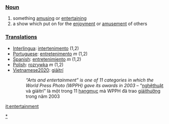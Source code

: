=== [[Noun]] ===
# something [[amusing]] or [[entertaining]]
# a show which put on for the [[enjoyment]] or [[amusement]] of others

=== [[Translation]]s ===
*[[Interlingua]]: [[intertenimento]] (1,2)
*[[Portuguese]]: [[entretenimento]] ''m'' (1,2)
*[[Spanish]]: [[entretenimiento]] ''m'' (1,2)
*[[Polish]]: [[rozrywka]] ''m'' (1,2)
*[[Vietnamese2020]]: [[giảitrí]]
*:''“Arts and entertainment” is one of 11 categories in which the World Press Photo (WPPH) gave its awards in 2003'' – “[[nghệthuật]] và giảitrí” là một trong 11 [[hạngmục]] mà WPPH đã trao [[giảithưởng]] trong năm 2003

[[Category:Entertainment|*]]

[[it:entertainment]]